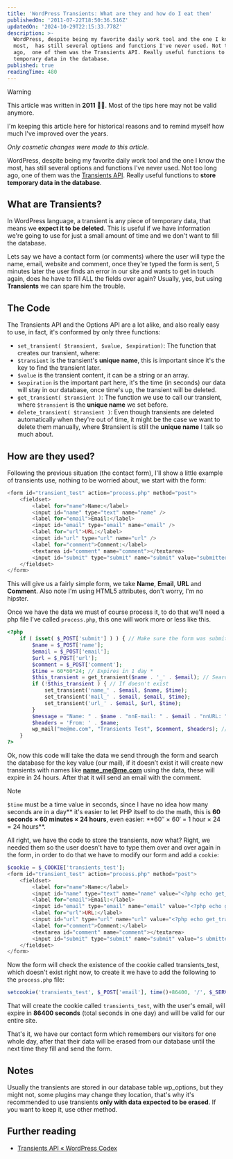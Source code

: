 ```yaml
---
title: 'WordPress Transients: What are they and how do I eat them'
publishedOn: '2011-07-22T18:50:36.516Z'
updatedOn: '2024-10-29T22:15:33.778Z'
description: >-
  WordPress, despite being my favorite daily work tool and the one I know the
  most,  has still several options and functions I've never used. Not too long
  ago,  one of them was the Transients API. Really useful functions to store
  temporary data in the database.
published: true
readingTime: 480
---
```


> [!WARNING]
> This article was written in **2011** 👴🏼. Most of the tips here may not be valid anymore.
>
> I'm keeping this article here for historical reasons and to remind myself how much I've improved
> over the years.
>
> _Only cosmetic changes were made to this article._

WordPress, despite being my favorite daily work tool and the one I know the most,
has still several options and functions I've never used. Not too long ago,
one of them was the [Transients API](https://marioaguiar.net/web/20120430100255/http://codex.wordpress.org/Transients_API).
Really useful functions to **store temporary data in the database**.

## What are Transients?

In WordPress language, a transient is any piece of temporary data, that means we
**expect it to be deleted**. This is useful if we have information we're going to use
for just a small amount of time and we don't want to fill the database.

Lets say we have a contact form (or comments) where the user will type the name,
email, website and comment, once they're typed the form is sent, 5 minutes later
the user finds an error in our site and wants to get in touch again, does he have
to fill ALL the fields over again? Usually, yes, but using **Transients** we can spare
him the trouble.

## The Code

The Transients API and the Options API are a lot alike, and also really easy to use,
in fact, it's conformed by only three functions:

- `set_transient( $transient, $value, $expiration)`: The function that creates
  our transient, where:
- `$transient` is the transient's **unique name**, this is important since it's
  the key to find the transient later.
- `$value` is the transient content, it can be a string or an array.
- `$expiration` is the important part here, it's the time (in seconds) our data
  will stay in our database, once time's up, the transient will be deleted.
- `get_transient( $transient )`: The function we use to call our transient, where
  `$transient` is the **unique name** we set before.
- `delete_transient( $transient )`: Even though transients are deleted automatically
  when they're out of time, it might be the case we want to delete them manually,
  where $transient is still the **unique name** I talk so much about.

## How are they used?

Following the previous situation (the contact form), I'll show a little example
of transients use, nothing to be worried about, we start with the form:

```php
<form id="transient_test" action="process.php" method="post">
    <fieldset>
        <label for="name">Name:</label>
        <input id="name" type="text" name="name" />
        <label for="email">Email:</label>
        <input id="email" type="email" name="email" />
        <label for="url">URL:</label>
        <input id="url" type="url" name="url" />
        <label for="comment">Comment:</label>
        <textarea id="comment" name="comment"></textarea>
        <input id="submit" type="submit" name="submit" value="submitted" />
    </fieldset>
</form>
```

This will give us a fairly simple form, we take **Name**, **Email**, **URL** and **Comment**.
Also note I'm using HTML5 attributes, don't worry, I'm no hipster.

Once we have the data we must of course process it, to do that we'll need a php
file I've called `process.php`, this one will work more or less like this.

```php
<?php
    if ( isset( $_POST['submit'] ) ) { // Make sure the form was submitted
        $name = $_POST['name'];
        $email = $_POST['email'];
        $url = $_POST['url'];
        $comment = $_POST['comment'];
        $time = 60*60*24; // Expires in 1 day *
        $this_transient = get_transient($name . '_' . $email); // Search some transient
        if (!$this_transient ) { // If doesn't exist
            set_transient('name_' . $email, $name, $time);
            set_transient('mail_' . $email, $email, $time);
            set_transient('url_' . $email, $url, $time);
        }
        $message = "Name: " . $name . "nnE-mail: " . $email . "nnURL: " . $url;
        $headers = 'From: ' . $name;
        wp_mail("me@me.com", "Transients Test", $comment, $headers); // Send a mail
    }
?>
```

Ok, now this code will take the data we send through the form and search the
database for the key value (our mail), if it doesn’t exist it will create new
transients with names like **name_me@me.com** using the data, these will expire in
24 hours. After that it will send an email with the comment.

> [!NOTE]
> `$time` must be a time value in seconds, since I have no idea how many seconds
> are in a day** it's easier to let PHP itself to do the math, this is **60 seconds
> × 60 minutes × 24 hours**, even easier: **60″ × 60′ = 1 hour × 24 = 24 hours\*\*.

All right, we have the code to store the transients, now what? Right, we needed
them so the user doesn't have to type them over and over again in the form, in
order to do that we have to modify our form and add a `cookie`:

```php
$cookie = $_COOKIE['transients_test'];
<form id="transient_test" action="process.php" method="post">
    <fieldset>
        <label for="name">Name:</label>
        <input id="name" type="text" name="name" value="<?php echo get_transient('name_'.$cookie); ?>" />
        <label for="email">Email:</label>
        <input id="email" type="email" name="email" value="<?php echo get_transient('name_'.$cookie); ?>" />
        <label for="url">URL:</label>
        <input id="url" type="url" name="url" value="<?php echo get_transient('name_'.$cookie); ?>" />
        <label for="comment">Comment:</label>
        <textarea id="comment" name="comment"></textarea>
        <input id="submit" type="submit" name="submit" value="s ubmitted" />
    </fieldset>
</form>
```

Now the form will check the existence of the cookie called transients_test, which
doesn't exist right now, to create it we have to add the following to the `process.php` file:

```php
setcookie('transients_test', $_POST['email'], time()+86400, '/', $_SERVER['HTTP_HOST'], 0, 0 );
```

That will create the cookie called `transients_test`, with the user's email, will
expire in **86400 seconds** (total seconds in one day) and will be valid for our
entire site.

That's it, we have our contact form which remembers our visitors for one whole day,
after that their data will be erased from our database until the next time they
fill and send the form.

## Notes

Usually the transients are stored in our database table wp_options, but they might
not, some plugins may change they location, that's why it's recommended to use
transients **only with data expected to be erased**. If you want to keep it, use other method.

## Further reading

- [Transients API « WordPress Codex](https://marioaguiar.net/web/20120430100255/http://codex.wordpress.org/Transients_API)
